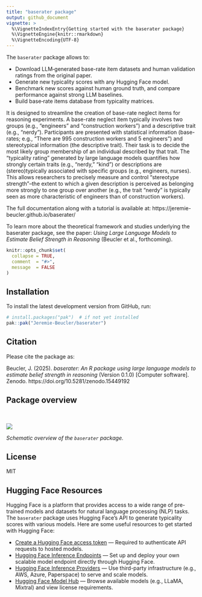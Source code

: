 ```yaml
---
title: "baserater package"
output: github_document
vignette: >
  %\VignetteIndexEntry{Getting started with the baserater package}
  %\VignetteEngine{knitr::rmarkdown}
  %\VignetteEncoding{UTF-8}
---
```


The `baserater` package allows to:  

- Download LLM‑generated base-rate item datasets and human validation ratings from the original paper.  
- Generate new typicality scores with any Hugging Face model.  
- Benchmark new scores against human ground truth, and compare performance against strong LLM baselines.  
- Build base‑rate items database from typicality matrices.

It is designed to streamline the creation of base-rate neglect items for reasoning experiments. A base-rate neglect item typically involves two groups (e.g., "engineers" and "construction workers") and a descriptive trait (e.g., "nerdy"). Participants are presented with statistical information (base-rates; e.g., "There are 995 construction workers and 5 engineers") and stereotypical information (the descriptive trait). Their task is to decide the most likely group membership of an individual described by that trait. The "typicality rating" generated by large language models quantifies how strongly certain traits (e.g., "nerdy," "kind") or descriptions are (stereo)typically associated with specific groups (e.g., engineers, nurses). This allows researchers to precisely measure and control "stereotype strength"–the extent to which a given description is perceived as belonging more strongly to one group over another (e.g., the trait "nerdy" is typically seen as more characteristic of engineers than of construction workers).

The full documentation along with a tutorial is available at: https://jeremie-beucler.github.io/baserater/

To learn more about the theoretical framework and studies underlying the baserater package, see the paper: *Using Large Language Models to Estimate Belief Strength in Reasoning* (Beucler et al., forthcoming).

```r
knitr::opts_chunk$set(
  collapse = TRUE,
  comment  = "#>",
  message  = FALSE
)
```

## Installation

To install the latest development version from GitHub, run:

```r
# install.packages("pak")  # if not yet installed
pak::pak("Jeremie-Beucler/baserater")
```

## Citation

Please cite the package as:

Beucler, J. (2025). *baserater: An R package using large language models to estimate belief strength in reasoning* (Version 0.1.0) [Computer software]. Zenodo. https://doi.org/10.5281/zenodo.15449192


## Package overview

<br>

![ ](./man/figures/baserater_illustration.png)
<br>

*Schematic overview of the `baserater` package.*

## License

MIT

## Hugging Face Resources

Hugging Face is a platform that provides access to a wide range of pre-trained models and datasets for natural language processing (NLP) tasks. The `baserater` package uses Hugging Face's API to generate typicality scores with various models. Here are some useful resources to get started with Hugging Face:

- [Create a Hugging Face access token](https://huggingface.co/settings/tokens) — Required to authenticate API requests to hosted models.  
- [Hugging Face Inference Endpoints](https://huggingface.co/docs/inference-endpoints) — Set up and deploy your own scalable model endpoint directly through Hugging Face.  
- [Hugging Face Inference Providers](https://huggingface.co/docs/inference-providers) — Use third-party infrastructure (e.g., AWS, Azure, Paperspace) to serve and scale models.  
- [Hugging Face Model Hub](https://huggingface.co/models) — Browse available models (e.g., LLaMA, Mixtral) and view license requirements.  
